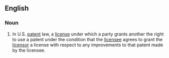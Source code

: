 ==English==
===Noun===
{{en-noun|sg=[[grant]]-[[back]]}}
# {{law}} In U.S. [[patent]] law, a [[license]] under which a party grants another the right to use a patent under the condition that the [[licensee]] agrees to grant the [[licensor]] a license with respect to any improvements to that patent made by the licensee.
